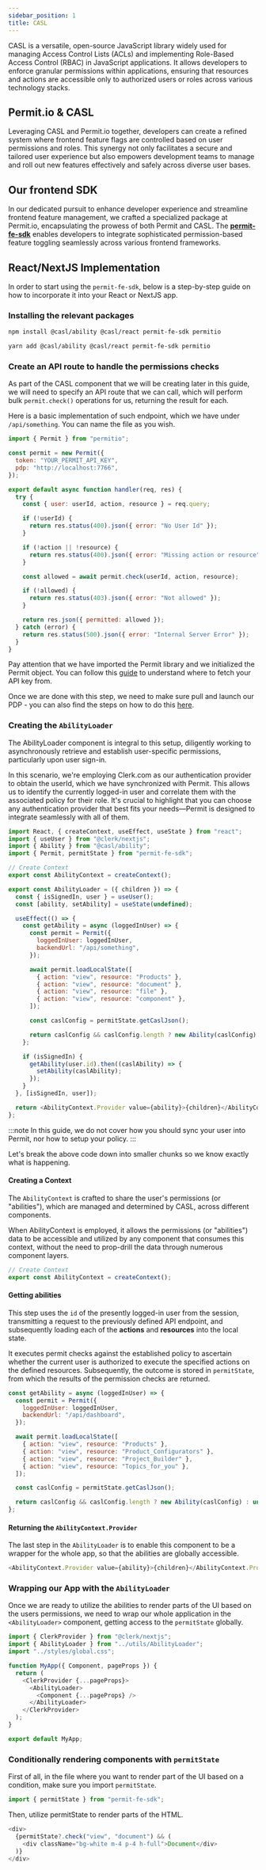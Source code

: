 ```yaml
---
sidebar_position: 1
title: CASL
---
```



CASL is a versatile, open-source JavaScript library widely used for managing Access Control Lists (ACLs)
and implementing Role-Based Access Control (RBAC) in JavaScript applications. It allows developers to
enforce granular permissions within applications, ensuring that resources and actions are accessible
only to authorized users or roles across various technology stacks.

## Permit.io & CASL

Leveraging CASL and Permit.io together, developers can create a refined system where frontend feature
flags are controlled based on user permissions and roles. This synergy not only facilitates a secure and
tailored user experience but also empowers development teams to manage and roll out new features effectively
and safely across diverse user bases.

## Our frontend SDK

In our dedicated pursuit to enhance developer experience and streamline frontend feature management, we
crafted a specialized package at Permit.io, encapsulating the prowess of both Permit and CASL. The
**[permit-fe-sdk](https://github.com/permitio/permit-fe-sdk)** enables developers to integrate sophisticated
permission-based feature toggling seamlessly across various frontend frameworks.

## React/NextJS Implementation

In order to start using the `permit-fe-sdk`, below is a step-by-step guide on how to incorporate it into your
React or NextJS app.

### Installing the relevant packages

<Tabs groupId="install">
<TabItem value="npm" label="npm" default>

```bash
npm install @casl/ability @casl/react permit-fe-sdk permitio
```

</TabItem>
<TabItem value="yarn" label="yarn">

```bash
yarn add @casl/ability @casl/react permit-fe-sdk permitio
```

</TabItem>
</Tabs>

### Create an API route to handle the permissions checks

As part of the CASL component that we will be creating later in this guide, we will need to specify an API
route that we can call, which will perform bulk `permit.check()` operations for us, returning the result for
each.

Here is a basic implementation of such endpoint, which we have under `/api/something`. You can name the file
as you wish.

```js
import { Permit } from "permitio";

const permit = new Permit({
  token: "YOUR_PERMIT_API_KEY",
  pdp: "http://localhost:7766",
});

export default async function handler(req, res) {
  try {
    const { user: userId, action, resource } = req.query;

    if (!userId) {
      return res.status(400).json({ error: "No User Id" });
    }

    if (!action || !resource) {
      return res.status(400).json({ error: "Missing action or resource" });
    }

    const allowed = await permit.check(userId, action, resource);

    if (!allowed) {
      return res.status(403).json({ error: "Not allowed" });
    }

    return res.json({ permitted: allowed });
  } catch (error) {
    return res.status(500).json({ error: "Internal Server Error" });
  }
}
```

Pay attention that we have imported the Permit library and we initialized the Permit object. You can follow
this [guide](/getting-started/quickstart#get-your-permitio-environment-api-key) to understand where to fetch your API key from.

Once we are done with this step, we need to make sure pull and launch our PDP - you can also find the steps on
how to do this [here](/getting-started/quickstart#setup-your-pdp-policy-decision-point-container).

### Creating the `AbilityLoader`

The AbilityLoader component is integral to this setup, diligently working to asynchronously retrieve and
establish user-specific permissions, particularly upon user sign-in.

In this scenario, we're employing Clerk.com as our authentication provider to obtain the userId, which we have
synchronized with Permit. This allows us to identify the currently logged-in user and correlate them with the
associated policy for their role. It's crucial to highlight that you can choose any authentication provider
that best fits your needs—Permit is designed to integrate seamlessly with all of them.

```js
import React, { createContext, useEffect, useState } from "react";
import { useUser } from "@clerk/nextjs";
import { Ability } from "@casl/ability";
import { Permit, permitState } from "permit-fe-sdk";

// Create Context
export const AbilityContext = createContext();

export const AbilityLoader = ({ children }) => {
  const { isSignedIn, user } = useUser();
  const [ability, setAbility] = useState(undefined);

  useEffect(() => {
    const getAbility = async (loggedInUser) => {
      const permit = Permit({
        loggedInUser: loggedInUser,
        backendUrl: "/api/something",
      });

      await permit.loadLocalState([
        { action: "view", resource: "Products" },
        { action: "view", resource: "document" },
        { action: "view", resource: "file" },
        { action: "view", resource: "component" },
      ]);

      const caslConfig = permitState.getCaslJson();

      return caslConfig && caslConfig.length ? new Ability(caslConfig) : undefined;
    };

    if (isSignedIn) {
      getAbility(user.id).then((caslAbility) => {
        setAbility(caslAbility);
      });
    }
  }, [isSignedIn, user]);

  return <AbilityContext.Provider value={ability}>{children}</AbilityContext.Provider>;
};
```

:::note
In this guide, we do not cover how you should sync your user into Permit, nor how to setup your policy.
:::

Let's break the above code down into smaller chunks so we know exactly what is happening.

#### Creating a Context

The `AbilityContext` is crafted to share the user's permissions (or "abilities"), which are managed and
determined by CASL, across different components.

When AbilityContext is employed, it allows the permissions (or "abilities") data to be accessible and
utilized by any component that consumes this context, without the need to prop-drill the data through
numerous component layers.

```js
// Create Context
export const AbilityContext = createContext();
```

#### Getting abilities

This step uses the `id` of the presently logged-in user from the session, transmitting a request to the
previously defined API endpoint, and subsequently loading each of the **actions** and **resources** into the
local state.

It executes permit checks against the established policy to ascertain whether the current user is
authorized to execute the specified actions on the defined resources. Subsequently, the outcome is stored
in `permitState`, from which the results of the permission checks are returned.

```js
const getAbility = async (loggedInUser) => {
  const permit = Permit({
    loggedInUser: loggedInUser,
    backendUrl: "/api/dashboard",
  });

  await permit.loadLocalState([
    { action: "view", resource: "Products" },
    { action: "view", resource: "Product_Configurators" },
    { action: "view", resource: "Project_Builder" },
    { action: "view", resource: "Topics_for_you" },
  ]);

  const caslConfig = permitState.getCaslJson();

  return caslConfig && caslConfig.length ? new Ability(caslConfig) : undefined;
};
```

#### Returning the `AbilityContext.Provider`

The last step in the `AbilityLoader` is to enable this component to be a wrapper for the whole app, so that the
abilities are globally accessible.

```js
<AbilityContext.Provider value={ability}>{children}</AbilityContext.Provider>
```

### Wrapping our App with the `AbilityLoader`

Once we are ready to utilize the abilities to render parts of the UI based on the users permissions,
we need to wrap our whole application in the `<AbilityLoader>` component, getting access to the `permitState`
globally.

```js
import { ClerkProvider } from "@clerk/nextjs";
import { AbilityLoader } from "../utils/AbilityLoader";
import "../styles/global.css";

function MyApp({ Component, pageProps }) {
  return (
    <ClerkProvider {...pageProps}>
      <AbilityLoader>
        <Component {...pageProps} />
      </AbilityLoader>
    </ClerkProvider>
  );
}

export default MyApp;
```

### Conditionally rendering components with `permitState`

First of all, in the file where you want to render part of the UI based on a condition, make sure you import
`permitState`.

```js
import { permitState } from "permit-fe-sdk";
```

Then, utilize permitState to render parts of the HTML.

```js
<div>
  {permitState?.check("view", "document") && (
    <div className="bg-white m-4 p-4 h-full">Document</div>
  )}
</div>
```
